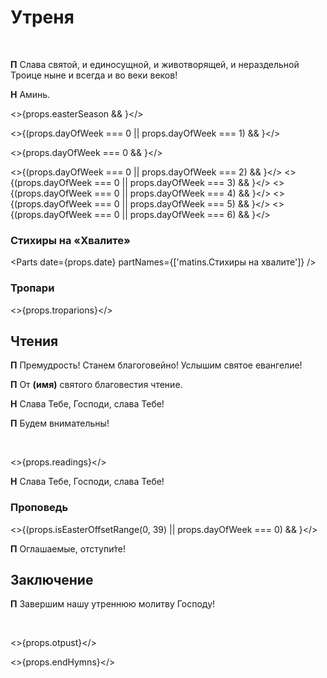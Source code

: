 
<span id="nachalo" />

# Утреня

<br />

**П** Слава святой, и единосущной, и животворящей, и нераздельной Троице ныне и всегда и во веки веков!

**Н** Аминь.

<>{props.easterSeason && <MdxLoader src="Shared/EasterTroparion3x" lang={props.lang} />}</>

<>{(props.dayOfWeek === 0 || props.dayOfWeek === 1) && <MdxLoader src="Matins/Prayer1" lang={props.lang} />}</>

<>{props.dayOfWeek === 0 && <MdxLoader src="Matins/BogGospod" lang={props.lang} />}</>

<>{(props.dayOfWeek === 0 || props.dayOfWeek === 2) && <MdxLoader src="Matins/Prayer2" lang={props.lang} />}</>
<>{(props.dayOfWeek === 0 || props.dayOfWeek === 3) && <MdxLoader src="Matins/Prayer3" lang={props.lang} />}</>
<>{(props.dayOfWeek === 0 || props.dayOfWeek === 4) && <MdxLoader src="Matins/Prayer4" lang={props.lang} />}</>
<>{(props.dayOfWeek === 0 || props.dayOfWeek === 5) && <MdxLoader src="Matins/Prayer7" lang={props.lang} />}</>
<>{(props.dayOfWeek === 0 || props.dayOfWeek === 6) && <MdxLoader src="Matins/Prayer8" lang={props.lang} />}</>

<MdxLoader src="Matins/Prayer11" lang={props.lang} />
<MdxLoader src="Matins/HvalitniePsalmi" lang={props.lang} />

### Стихиры на «Хвалите»

<Parts date={props.date} partNames={['matins.Cтихиры на хвалите']} />
<MdxLoader src="Matins/Slavoslovie" lang={props.lang} />

### Тропари

<>{props.troparions}</>

<span id="reading" />

## Чтения

**П** Премудрость! Станем благоговейно! Услышим святое евангелие!

**П** От **(имя)** святого благовестия чтение.

**Н** Слава Тебе, Господи, слава Тебе!

**П** Будем внимательны!

<br />

<>{props.readings}</>

**Н** Слава Тебе, Господи, слава Тебе!

### Проповедь

<>{(props.isEasterOffsetRange(0, 39) || props.dayOfWeek === 0) && <MdxLoader src="Matins/VoskresnajaPesn" lang={props.lang} />}</>

<MdxLoader src="Shared/EkteniaOglash" lang={props.lang} />
<MdxLoader src="Matins/PrayerKatekhumens" lang={props.lang} />

**П** Оглашаемые, отступи́те!

<MdxLoader src="Shared/SugubajaKratkaja" lang={props.lang} />

## Заключение

**П** Завершим нашу утреннюю молитву Господу!

<MdxLoader src="Matins/Prayer12" lang={props.lang} />
<br />
<MdxLoader src="Matins/PrayerGlavopriklonnaja" lang={props.lang} />

<>{props.otpust}</>

<>{props.endHymns}</>
